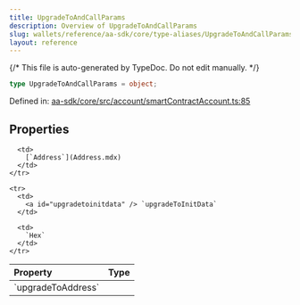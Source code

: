 ```yaml
---
title: UpgradeToAndCallParams
description: Overview of UpgradeToAndCallParams
slug: wallets/reference/aa-sdk/core/type-aliases/UpgradeToAndCallParams
layout: reference
---
```


{/* This file is auto-generated by TypeDoc. Do not edit manually. */}

```ts
type UpgradeToAndCallParams = object;
```

Defined in: [aa-sdk/core/src/account/smartContractAccount.ts:85](https://github.com/alchemyplatform/aa-sdk/blob/c1a84188d03473acac2fdb49fb7cd7fdba73169b/aa-sdk/core/src/account/smartContractAccount.ts#L85)

## Properties

<table>
  <thead>
    <tr>
      <th align="left">Property</th>
      <th align="left">Type</th>
    </tr>
  </thead>

  <tbody>
    <tr>
      <td>
        <a id="upgradetoaddress" /> `upgradeToAddress`
      </td>

      <td>
        [`Address`](Address.mdx)
      </td>
    </tr>

    <tr>
      <td>
        <a id="upgradetoinitdata" /> `upgradeToInitData`
      </td>

      <td>
        `Hex`
      </td>
    </tr>

  </tbody>
</table>
